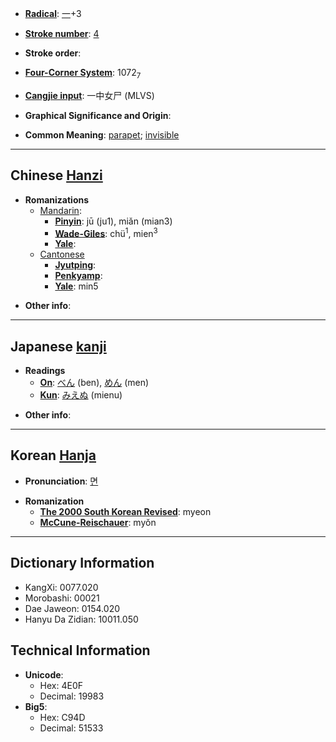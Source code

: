 * '''[[Wiktionary:Chinese radical index| Radical]]''': [[Wiktionary:Chinese radical index 一|一]]+3

* '''[[Wiktionary:Chinese total strokes index|Stroke number]]''': [[Wiktionary:Chinese total strokes index 4|4]]

* '''Stroke order''': 

* '''[[Wiktionary:Chinese four corner index|Four-Corner System]]''': 1072<sub>7</sub>

* '''[[Wiktionary:Chinese Cangjie index|Cangjie input]]''': 一中女尸 (MLVS)

* '''Graphical Significance and Origin''': 

* '''Common Meaning''': [[parapet]]; [[invisible]]

----

== Chinese [[Hanzi]] ==

* '''Romanizations'''
** [[Mandarin]]:
*** '''[[Pinyin]]''': jū (ju1), miǎn (mian3)
*** '''[[Wade-Giles]]''': chü<sup>1</sup>, mien<sup>3</sup>
*** '''[[Yale]]''': 
**[[Cantonese]]
***'''[[Jyutping]]''':
***'''[[Penkyamp]]''': 
***'''[[Yale]]''': min5

* '''Other info''': 

----

== Japanese [[kanji]] ==

* '''Readings'''
** '''[[On]]''': [[べん]] (ben), [[めん]] (men)
** '''[[Kun]]''': [[みえぬ]] (mienu)

* '''Other info''':  

----

== Korean [[Hanja]] ==

* '''Pronunciation''': [[면]]

* '''Romanization'''
** '''[[The 2000 South Korean Revised Romanization|The 2000 South Korean Revised]]''': myeon
** '''[[McCune-Reischauer]]''': myŏn

----

== Dictionary Information ==

* KangXi: 0077.020
* Morobashi: 00021
* Dae Jaweon: 0154.020
* Hanyu Da Zidian: 10011.050

== Technical Information ==

* '''Unicode''':
** Hex: 4E0F
** Decimal: 19983
* '''Big5''':
** Hex: C94D
** Decimal: 51533